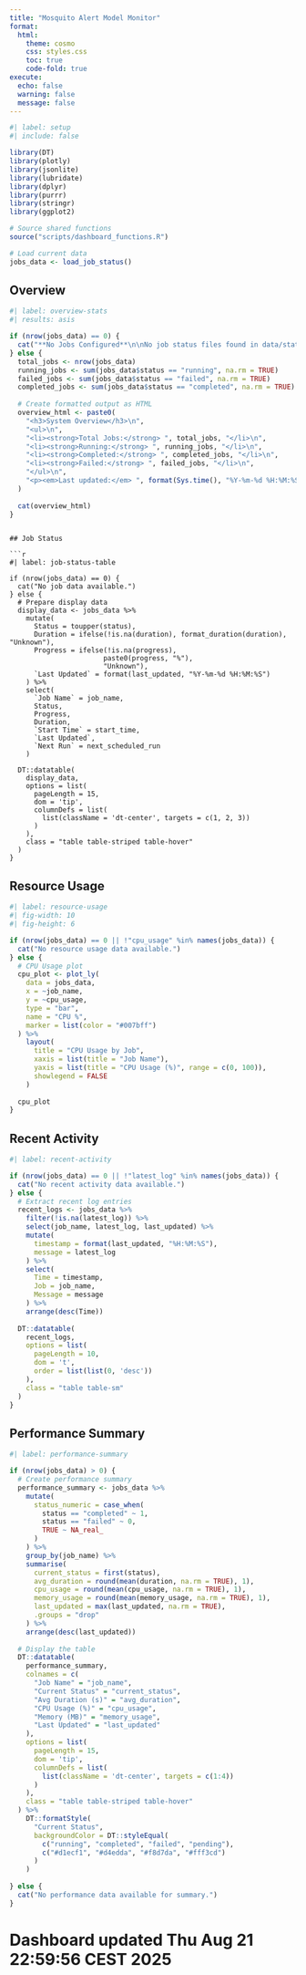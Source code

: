 ```yaml
---
title: "Mosquito Alert Model Monitor"
format: 
  html:
    theme: cosmo
    css: styles.css
    toc: true
    code-fold: true
execute:
  echo: false
  warning: false
  message: false
---
```


```r
#| label: setup
#| include: false

library(DT)
library(plotly)
library(jsonlite)
library(lubridate)
library(dplyr)
library(purrr)
library(stringr)
library(ggplot2)

# Source shared functions
source("scripts/dashboard_functions.R")

# Load current data
jobs_data <- load_job_status()
```

## Overview

```r
#| label: overview-stats
#| results: asis

if (nrow(jobs_data) == 0) {
  cat("**No Jobs Configured**\n\nNo job status files found in data/status/")
} else {
  total_jobs <- nrow(jobs_data)
  running_jobs <- sum(jobs_data$status == "running", na.rm = TRUE)
  failed_jobs <- sum(jobs_data$status == "failed", na.rm = TRUE)
  completed_jobs <- sum(jobs_data$status == "completed", na.rm = TRUE)
  
  # Create formatted output as HTML
  overview_html <- paste0(
    "<h3>System Overview</h3>\n",
    "<ul>\n",
    "<li><strong>Total Jobs:</strong> ", total_jobs, "</li>\n",
    "<li><strong>Running:</strong> ", running_jobs, "</li>\n",
    "<li><strong>Completed:</strong> ", completed_jobs, "</li>\n",
    "<li><strong>Failed:</strong> ", failed_jobs, "</li>\n",
    "</ul>\n",
    "<p><em>Last updated:</em> ", format(Sys.time(), "%Y-%m-%d %H:%M:%S"), "</p>\n"
  )
  
  cat(overview_html)
}
```
```

## Job Status

```r
#| label: job-status-table

if (nrow(jobs_data) == 0) {
  cat("No job data available.")
} else {
  # Prepare display data
  display_data <- jobs_data %>%
    mutate(
      Status = toupper(status),
      Duration = ifelse(!is.na(duration), format_duration(duration), "Unknown"),
      Progress = ifelse(!is.na(progress), 
                       paste0(progress, "%"), 
                       "Unknown"),
      `Last Updated` = format(last_updated, "%Y-%m-%d %H:%M:%S")
    ) %>%
    select(
      `Job Name` = job_name,
      Status,
      Progress,
      Duration,
      `Start Time` = start_time,
      `Last Updated`,
      `Next Run` = next_scheduled_run
    )
  
  DT::datatable(
    display_data,
    options = list(
      pageLength = 15,
      dom = 'tip',
      columnDefs = list(
        list(className = 'dt-center', targets = c(1, 2, 3))
      )
    ),
    class = "table table-striped table-hover"
  )
}
```

## Resource Usage

```r
#| label: resource-usage
#| fig-width: 10
#| fig-height: 6

if (nrow(jobs_data) == 0 || !"cpu_usage" %in% names(jobs_data)) {
  cat("No resource usage data available.")
} else {
  # CPU Usage plot
  cpu_plot <- plot_ly(
    data = jobs_data,
    x = ~job_name,
    y = ~cpu_usage,
    type = "bar",
    name = "CPU %",
    marker = list(color = "#007bff")
  ) %>%
    layout(
      title = "CPU Usage by Job",
      xaxis = list(title = "Job Name"),
      yaxis = list(title = "CPU Usage (%)", range = c(0, 100)),
      showlegend = FALSE
    )
  
  cpu_plot
}
```

## Recent Activity

```r
#| label: recent-activity

if (nrow(jobs_data) == 0 || !"latest_log" %in% names(jobs_data)) {
  cat("No recent activity data available.")
} else {
  # Extract recent log entries
  recent_logs <- jobs_data %>%
    filter(!is.na(latest_log)) %>%
    select(job_name, latest_log, last_updated) %>%
    mutate(
      timestamp = format(last_updated, "%H:%M:%S"),
      message = latest_log
    ) %>%
    select(
      Time = timestamp,
      Job = job_name,
      Message = message
    ) %>%
    arrange(desc(Time))
  
  DT::datatable(
    recent_logs,
    options = list(
      pageLength = 10,
      dom = 't',
      order = list(list(0, 'desc'))
    ),
    class = "table table-sm"
  )
}
```

## Performance Summary

```r
#| label: performance-summary

if (nrow(jobs_data) > 0) {
  # Create performance summary
  performance_summary <- jobs_data %>%
    mutate(
      status_numeric = case_when(
        status == "completed" ~ 1,
        status == "failed" ~ 0,
        TRUE ~ NA_real_
      )
    ) %>%
    group_by(job_name) %>%
    summarise(
      current_status = first(status),
      avg_duration = round(mean(duration, na.rm = TRUE), 1),
      cpu_usage = round(mean(cpu_usage, na.rm = TRUE), 1),
      memory_usage = round(mean(memory_usage, na.rm = TRUE), 1),
      last_updated = max(last_updated, na.rm = TRUE),
      .groups = "drop"
    ) %>%
    arrange(desc(last_updated))
  
  # Display the table
  DT::datatable(
    performance_summary,
    colnames = c(
      "Job Name" = "job_name",
      "Current Status" = "current_status",
      "Avg Duration (s)" = "avg_duration",
      "CPU Usage (%)" = "cpu_usage",
      "Memory (MB)" = "memory_usage",
      "Last Updated" = "last_updated"
    ),
    options = list(
      pageLength = 15,
      dom = 'tip',
      columnDefs = list(
        list(className = 'dt-center', targets = c(1:4))
      )
    ),
    class = "table table-striped table-hover"
  ) %>%
    DT::formatStyle(
      "Current Status",
      backgroundColor = DT::styleEqual(
        c("running", "completed", "failed", "pending"),
        c("#d1ecf1", "#d4edda", "#f8d7da", "#fff3cd")
      )
    )
  
} else {
  cat("No performance data available for summary.")
}
```
# Dashboard updated Thu Aug 21 22:59:56 CEST 2025
